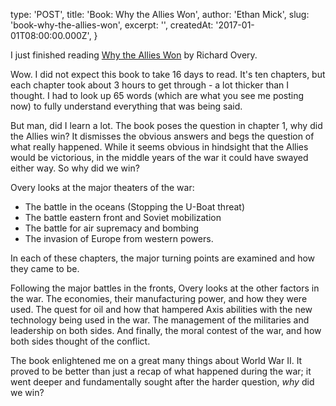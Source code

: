 
  type: 'POST',
  title: 'Book: Why the Allies Won',
  author: 'Ethan Mick',
  slug: 'book-why-the-allies-won',
  excerpt: '',
  createdAt: '2017-01-01T08:00:00.000Z',
}


I just finished reading [Why the Allies Won](http://amzn.to/1INIRfr) by
Richard Overy.

Wow. I did not expect this book to take 16 days to read. It's ten
chapters, but each chapter took about 3 hours to get through - a lot
thicker than I thought. I had to look up 65 words (which are what you
see me posting now) to fully understand everything that was being said.

But man, did I learn a lot. The book poses the question in chapter 1,
why did the Allies win? It dismisses the obvious answers and begs the
question of what really happened. While it seems obvious in hindsight
that the Allies would be victorious, in the middle years of the war it
could have swayed either way. So why did we win?

Overy looks at the major theaters of the war:

- The battle in the oceans (Stopping the U-Boat threat)
- The battle eastern front and Soviet mobilization
- The battle for air supremacy and bombing
- The invasion of Europe from western powers.

In each of these chapters, the major turning points are examined and how
they came to be.

Following the major battles in the fronts, Overy looks at the other
factors in the war. The economies, their manufacturing power, and how
they were used. The quest for oil and how that hampered Axis abilities
with the new technology being used in the war. The management of the
militaries and leadership on both sides. And finally, the moral contest
of the war, and how both sides thought of the conflict.

The book enlightened me on a great many things about World War II. It
proved to be better than just a recap of what happened during the war;
it went deeper and fundamentally sought after the harder question, _why_
did we win?
